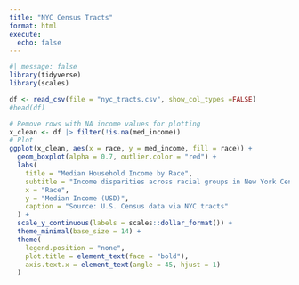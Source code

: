 ```yaml
---
title: "NYC Census Tracts"
format: html
execute:
  echo: false
---
```


```r
#| message: false
library(tidyverse)
library(scales)

df <- read_csv(file = "nyc_tracts.csv", show_col_types =FALSE)
#head(df)
```

```r
# Remove rows with NA income values for plotting
x_clean <- df |> filter(!is.na(med_income))
# Plot
ggplot(x_clean, aes(x = race, y = med_income, fill = race)) +
  geom_boxplot(alpha = 0.7, outlier.color = "red") +
  labs(
    title = "Median Household Income by Race",
    subtitle = "Income disparities across racial groups in New York Census Tracts",
    x = "Race",
    y = "Median Income (USD)",
    caption = "Source: U.S. Census data via NYC tracts"
  ) +
  scale_y_continuous(labels = scales::dollar_format()) +
  theme_minimal(base_size = 14) +
  theme(
    legend.position = "none",
    plot.title = element_text(face = "bold"),
    axis.text.x = element_text(angle = 45, hjust = 1)
  )
```